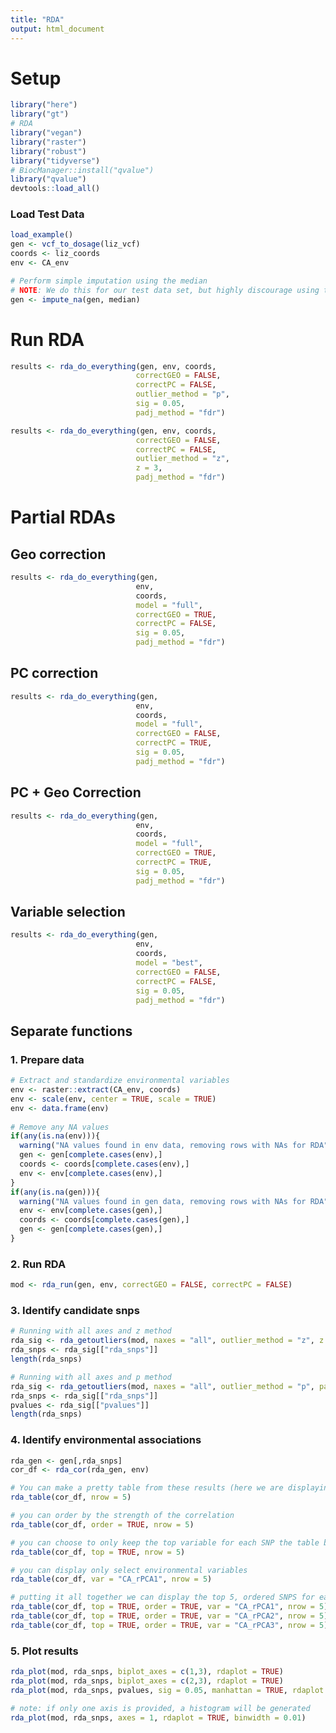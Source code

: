 ```yaml
---
title: "RDA"
output: html_document
---
```


# Setup

```r
library("here")
library("gt")
# RDA
library("vegan")
library("raster")
library("robust")
library("tidyverse")
# BiocManager::install("qvalue")
library("qvalue")
devtools::load_all()
```

### Load Test Data

```r
load_example()
gen <- vcf_to_dosage(liz_vcf)
coords <- liz_coords
env <- CA_env

# Perform simple imputation using the median
# NOTE: We do this for our test data set, but highly discourage using this form of simplistic imputation in analyses. 
gen <- impute_na(gen, median)
```

# Run RDA
```r
results <- rda_do_everything(gen, env, coords, 
                            correctGEO = FALSE, 
                            correctPC = FALSE,
                            outlier_method = "p",
                            sig = 0.05, 
                            padj_method = "fdr")
```

```r
results <- rda_do_everything(gen, env, coords, 
                            correctGEO = FALSE, 
                            correctPC = FALSE,
                            outlier_method = "z",
                            z = 3, 
                            padj_method = "fdr")
```



# Partial RDAs

## Geo correction
```r
results <- rda_do_everything(gen, 
                            env, 
                            coords, 
                            model = "full",
                            correctGEO = TRUE, 
                            correctPC = FALSE,
                            sig = 0.05, 
                            padj_method = "fdr")
```

## PC correction
```r
results <- rda_do_everything(gen, 
                            env, 
                            coords, 
                            model = "full",
                            correctGEO = FALSE, 
                            correctPC = TRUE,
                            sig = 0.05, 
                            padj_method = "fdr")
```

## PC + Geo Correction
```r
results <- rda_do_everything(gen, 
                            env, 
                            coords, 
                            model = "full",
                            correctGEO = TRUE, 
                            correctPC = TRUE,
                            sig = 0.05, 
                            padj_method = "fdr")
```

## Variable selection

```r
results <- rda_do_everything(gen, 
                            env, 
                            coords, 
                            model = "best",
                            correctGEO = FALSE, 
                            correctPC = FALSE,
                            sig = 0.05, 
                            padj_method = "fdr")
```

## Separate functions

### 1. Prepare data
```r
# Extract and standardize environmental variables
env <- raster::extract(CA_env, coords)
env <- scale(env, center = TRUE, scale = TRUE) 
env <- data.frame(env)
    
# Remove any NA values
if(any(is.na(env))){
  warning("NA values found in env data, removing rows with NAs for RDA")
  gen <- gen[complete.cases(env),]
  coords <- coords[complete.cases(env),]
  env <- env[complete.cases(env),]
}
if(any(is.na(gen))){
  warning("NA values found in gen data, removing rows with NAs for RDA")
  env <- env[complete.cases(gen),]
  coords <- coords[complete.cases(gen),]
  gen <- gen[complete.cases(gen),]
}
```

### 2. Run RDA
```r
mod <- rda_run(gen, env, correctGEO = FALSE, correctPC = FALSE)
```


### 3. Identify candidate snps
```r

# Running with all axes and z method
rda_sig <- rda_getoutliers(mod, naxes = "all", outlier_method = "z", z = 3)
rda_snps <- rda_sig[["rda_snps"]]
length(rda_snps)

# Running with all axes and p method
rda_sig <- rda_getoutliers(mod, naxes = "all", outlier_method = "p", padj_method = "fdr", sig = 0.01)
rda_snps <- rda_sig[["rda_snps"]]
pvalues <- rda_sig[["pvalues"]]
length(rda_snps)

```

### 4. Identify environmental associations
```r
rda_gen <- gen[,rda_snps]
cor_df <- rda_cor(rda_gen, env)

# You can make a pretty table from these results (here we are displaying only the first 5 rows):
rda_table(cor_df, nrow = 5)

# you can order by the strength of the correlation
rda_table(cor_df, order = TRUE, nrow = 5)

# you can choose to only keep the top variable for each SNP the table by the strength of the correlation
rda_table(cor_df, top = TRUE, nrow = 5)

# you can display only select environmental variables
rda_table(cor_df, var = "CA_rPCA1", nrow = 5)

# putting it all together we can display the top 5, ordered SNPS for each variable
rda_table(cor_df, top = TRUE, order = TRUE, var = "CA_rPCA1", nrow = 5)
rda_table(cor_df, top = TRUE, order = TRUE, var = "CA_rPCA2", nrow = 5)
rda_table(cor_df, top = TRUE, order = TRUE, var = "CA_rPCA3", nrow = 5)
```

### 5. Plot results

```r
rda_plot(mod, rda_snps, biplot_axes = c(1,3), rdaplot = TRUE)
rda_plot(mod, rda_snps, biplot_axes = c(2,3), rdaplot = TRUE)
rda_plot(mod, rda_snps, pvalues, sig = 0.05, manhattan = TRUE, rdaplot = FALSE)

# note: if only one axis is provided, a histogram will be generated
rda_plot(mod, rda_snps, axes = 1, rdaplot = TRUE, binwidth = 0.01)
```




